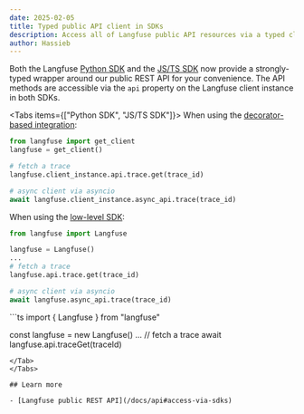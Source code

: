 ```yaml
---
date: 2025-02-05
title: Typed public API client in SDKs
description: Access all of Langfuse public API resources via a typed client in our SDKs
author: Hassieb
---
```



<ChangelogHeader />


Both the Langfuse [Python SDK](/docs/sdk/python/decorators) and the [JS/TS SDK](/docs/sdk/typescript/guide) now provide a strongly-typed wrapper around our public REST API for your convenience. The API methods are accessible via the `api` property on the Langfuse client instance in both SDKs.

<Tabs items={["Python SDK", "JS/TS SDK"]}>
<Tab>
When using the [decorator-based integration](/docs/sdk/python/decorators):

```python
from langfuse import get_client
langfuse = get_client()

# fetch a trace
langfuse.client_instance.api.trace.get(trace_id)

# async client via asyncio
await langfuse.client_instance.async_api.trace(trace_id)
```

When using the [low-level SDK](/docs/sdk/python/low-level-sdk):

```python
from langfuse import Langfuse

langfuse = Langfuse()
...
# fetch a trace
langfuse.api.trace.get(trace_id)

# async client via asyncio
await langfuse.async_api.trace(trace_id)
```
</Tab>

<Tab>
```ts
import { Langfuse } from "langfuse"

const langfuse = new Langfuse()
...
// fetch a trace
await langfuse.api.traceGet(traceId)
```
</Tab>
</Tabs>

## Learn more

- [Langfuse public REST API](/docs/api#access-via-sdks)
